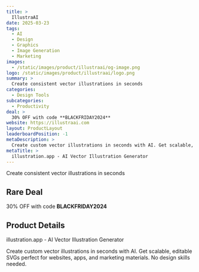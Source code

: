 ```yaml
---
title: >
  IllustraAI
date: 2025-03-23
tags:
  - AI
  - Design
  - Graphics
  - Image Generation
  - Marketing
images:
  - /static/images/product/illustraai/og-image.png
logo: /static/images/product/illustraai/logo.png
summary: >
  Create consistent vector illustrations in seconds
categories:
  - Design Tools
subcategories:
  - Productivity
deal: >
  30% OFF with code **BLACKFRIDAY2024**
website: https://illustraai.com
layout: ProductLayout
leaderboardPosition: -1
metaDescription: >
  Create custom vector illustrations in seconds with AI. Get scalable, editable SVGs perfect for websites, apps, and marketing materials. No design skills needed.
metaTitle: >
  illustration.app - AI Vector Illustration Generator
---
```

Create consistent vector illustrations in seconds

## Rare Deal

30% OFF with code **BLACKFRIDAY2024**

## Product Details

illustration.app - AI Vector Illustration Generator

Create custom vector illustrations in seconds with AI. Get scalable, editable SVGs perfect for websites, apps, and marketing materials. No design skills needed.
